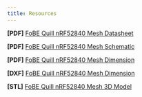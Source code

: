 ```yaml
---
title: Resources
---
```


**\[PDF\]** [FoBE Quill nRF52840 Mesh Datasheet](/assets/product/f1101/resources)

**\[PDF\]** [FoBE Quill nRF52840 Mesh Schematic](/assets/product/f1101/resources)

**\[PDF\]** [FoBE Quill nRF52840 Mesh Dimension](/assets/product/f1101/resources)

**\[DXF\]** [FoBE Quill nRF52840 Mesh Dimension](/assets/product/f1101/resources)

**\[STL\]** [FoBE Quill nRF52840 Mesh 3D Model](/assets/product/f1101/resources)
